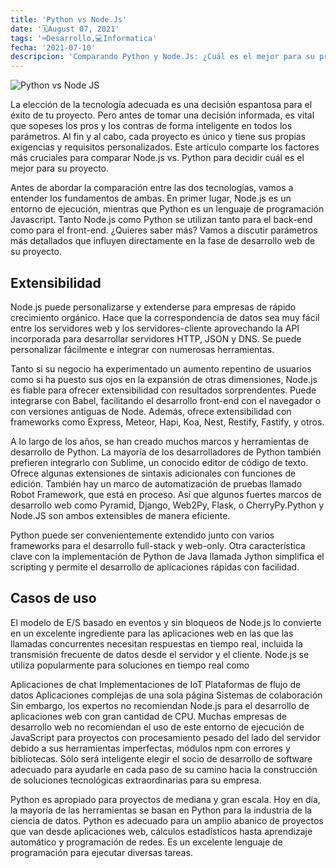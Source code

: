 ---
title: 'Python vs Node.Js'
date: '🗓️August 07, 2021'
tags: '⌨️Desarrollo,💻Informatica'
fecha: '2021-07-10'
descripcion: 'Comparando Python y Node.Js: ¿Cuál es el mejor para su proyecto?'
---

![Python vs Node JS](/images/pythonvsnodejs.png)

La elección de la tecnología adecuada es una decisión espantosa para el éxito de tu proyecto. Pero antes de tomar una decisión informada, es vital que sopeses los pros y los contras de forma inteligente en todos los parámetros. Al fin y al cabo, cada proyecto es único y tiene sus propias exigencias y requisitos personalizados. Este artículo comparte los factores más cruciales para comparar Node.js vs. Python para decidir cuál es el mejor para su proyecto.

Antes de abordar la comparación entre las dos tecnologías, vamos a entender los fundamentos de ambas. En primer lugar, Node.js es un entorno de ejecución, mientras que Python es un lenguaje de programación Javascript. Tanto Node.js como Python se utilizan tanto para el back-end como para el front-end. ¿Quieres saber más? Vamos a discutir parámetros más detallados que influyen directamente en la fase de desarrollo web de su proyecto.

## Extensibilidad
Node.js puede personalizarse y extenderse para empresas de rápido crecimiento orgánico. Hace que la correspondencia de datos sea muy fácil entre los servidores web y los servidores-cliente aprovechando la API incorporada para desarrollar servidores HTTP, JSON y DNS. Se puede personalizar fácilmente e integrar con numerosas herramientas.

Tanto si su negocio ha experimentado un aumento repentino de usuarios como si ha puesto sus ojos en la expansión de otras dimensiones, Node.js es fiable para ofrecer extensibilidad con resultados sorprendentes. Puede integrarse con Babel, facilitando el desarrollo front-end con el navegador o con versiones antiguas de Node. Además, ofrece extensibilidad con frameworks como Express, Meteor, Hapi, Koa, Nest, Restify, Fastify, y otros.

A lo largo de los años, se han creado muchos marcos y herramientas de desarrollo de Python. La mayoría de los desarrolladores de Python también prefieren integrarlo con Sublime, un conocido editor de código de texto. Ofrece algunas extensiones de sintaxis adicionales con funciones de edición. También hay un marco de automatización de pruebas llamado Robot Framework, que está en proceso. Así que algunos fuertes marcos de desarrollo web como Pyramid, Django, Web2Py, Flask, o CherryPy.Python y Node.JS son ambos extensibles de manera eficiente.

Python puede ser convenientemente extendido junto con varios frameworks para el desarrollo full-stack y web-only. Otra característica clave con la implementación de Python de Java llamada Jython simplifica el scripting y permite el desarrollo de aplicaciones rápidas con facilidad.

## Casos de uso
El modelo de E/S basado en eventos y sin bloqueos de Node.js lo convierte en un excelente ingrediente para las aplicaciones web en las que las llamadas concurrentes necesitan respuestas en tiempo real, incluida la transmisión frecuente de datos desde el servidor y el cliente. Node.js se utiliza popularmente para soluciones en tiempo real como

Aplicaciones de chat Implementaciones de IoT Plataformas de flujo de datos Aplicaciones complejas de una sola página Sistemas de colaboración Sin embargo, los expertos no recomiendan Node.js para el desarrollo de aplicaciones web con gran cantidad de CPU. Muchas empresas de desarrollo web no recomiendan el uso de este entorno de ejecución de JavaScript para proyectos con procesamiento pesado del lado del servidor debido a sus herramientas imperfectas, módulos npm con errores y bibliotecas. Sólo será inteligente elegir el socio de desarrollo de software adecuado para ayudarle en cada paso de su camino hacia la construcción de soluciones tecnológicas extraordinarias para su empresa.

Python es apropiado para proyectos de mediana y gran escala. Hoy en día, la mayoría de las herramientas se basan en Python para la industria de la ciencia de datos. Python es adecuado para un amplio abanico de proyectos que van desde aplicaciones web, cálculos estadísticos hasta aprendizaje automático y programación de redes. Es un excelente lenguaje de programación para ejecutar diversas tareas.